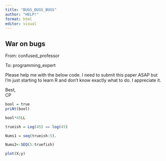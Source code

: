 ---
title: "BUGS_BUGS_BUGS"
author: "HELP!"
format: html
editor: visual
---

## War on bugs

From: confused_professor

To: programming_expert

Please help me with the below code. I need to submit this paper ASAP but I'm just starting to learn R and don't know exactly what to do. I appreciate it.

Best,\
CP

```{r}
bool = true
priNt(bool)
```

```{r}
bool*45LL

trueish = Log(45) == log(45)
```

```{r}
Nums1 = seq(trueish:5).

Nums2<-SEQ(5:truefish)
```

```{r}
plot(X;y)
```
